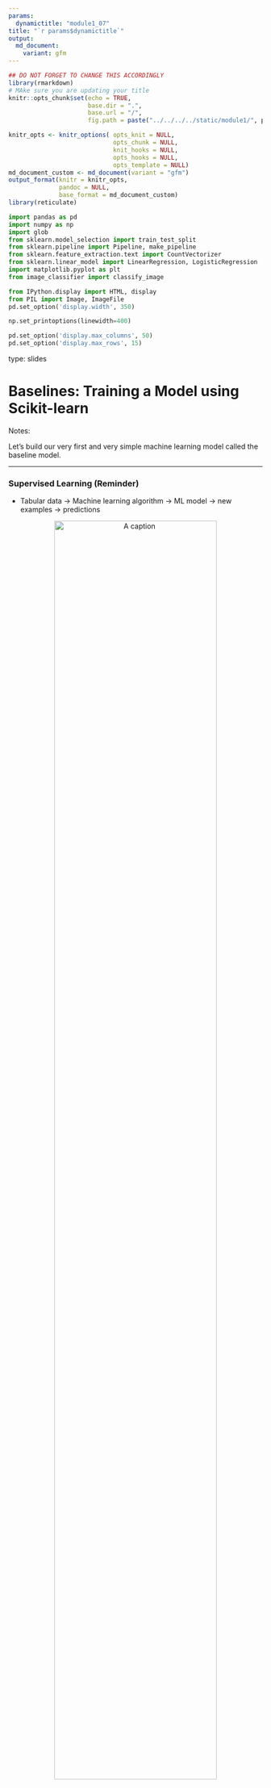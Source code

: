 ```yaml
---
params:
  dynamictitle: "module1_07"
title: "`r params$dynamictitle`"
output: 
  md_document:
    variant: gfm
---
```



```r
## DO NOT FORGET TO CHANGE THIS ACCORDINGLY 
library(rmarkdown)
# MAke sure you are updating your title 
knitr::opts_chunk$set(echo = TRUE,
                      base.dir = ".", 
                      base.url = "/",
                      fig.path = paste("../../../../static/module1/", params$dynamictitle,"/", sep = ""))

knitr_opts <- knitr_options( opts_knit = NULL,
                             opts_chunk = NULL,
                             knit_hooks = NULL,
                             opts_hooks = NULL,
                             opts_template = NULL)
md_document_custom <- md_document(variant = "gfm")
output_format(knitr = knitr_opts,
              pandoc = NULL,
              base_format = md_document_custom)
library(reticulate)

```


```python
import pandas as pd
import numpy as np
import glob
from sklearn.model_selection import train_test_split
from sklearn.pipeline import Pipeline, make_pipeline
from sklearn.feature_extraction.text import CountVectorizer
from sklearn.linear_model import LinearRegression, LogisticRegression
import matplotlib.pyplot as plt
from image_classifier import classify_image

from IPython.display import HTML, display
from PIL import Image, ImageFile
pd.set_option('display.width', 350)

np.set_printoptions(linewidth=400)

pd.set_option('display.max_columns', 50)
pd.set_option('display.max_rows', 15)

```


type: slides

# Baselines: Training a Model using Scikit-learn

Notes: 


Let's build our very first and very simple machine learning model called the baseline model. 


---
 
### Supervised Learning (Reminder)

- Tabular data → Machine learning algorithm → ML model → new examples → predictions


<center>
<img src="/module1/sup-learning.png"  alt="A caption" width="80%" />

</center>

Notes: 

To recap what we have seen so far in supervised machine learning we are given some training data. 

We separate our data into features (`X`) and target (`y`), we feed it to our learning algorithm, then the learning algorithm learns some function which we call our machine learning model and we use this to predict the target on unseen test examples. 


---

### Building a simplest machine learning model using sklearn

<br>
<br>
<br>
Baseline model:          

**most frequent baseline**: always predicts the most frequent label in the training set.



Notes: 

Let’s build a baseline, a simple machine learning algorithm based on simple rules.

We are going to build a most frequent baseline model which always predicts the most frequently labeled in the training set.

We make baseline models not to use for prediction purposes, but as a reference point when we are building other more sophisticated models.  



---

## Data 

```python
classification_df = pd.read_csv("data/quiz2-grade-toy-classification.csv")
classification_df.head()
```



Notes: 

Let's take our data. 

For this example, we are going to be working with the quiz2 classification data that we have seen previously. 

In this dataset, we have 7 features with our target column being `quiz2` which has 2 possible values; `A+` or `Not A+`. 


---

## 1. Create  𝑋  and  𝑦

𝑋  → Feature vectors <br>
𝑦  → Target

```python
X = classification_df.drop(columns=["quiz2"])
y = classification_df["quiz2"]
```


Notes: 

Whenever we build models, there are several important steps involved. 

Our first step in building our model is splitting up our tabular data into the features and the target, also known as 𝑋 and 𝑦. 

𝑋 is all of our features in our data, which we also call our ***feature table***.
𝑦 is our target, which is what we are predicting.

For this problem, all the columns in our dataframe except `quiz2` make up our 𝑋 and the `quiz2` column, which is our target make up our 𝑦. 


---

## 2. Create a classifier object

- `import` the appropriate classifier. 
- Create an object of the classifier. 

```python
from sklearn.dummy import DummyClassifier

dummy_clf = DummyClassifier(strategy="most_frequent")
```


Notes: 

Our next step is creating a model object. 

To make our baseline model, we need to import the necessary library.

We spoke about the Scikit Learn package in the last slide deck and we are using the same package to build our baseline model. 

Here we are importing `DummyClassifier()` which will be used to create our baseline model. 

We specify in the `strategy` argument `most_frequent` which means our model will always predict the most frequent label in the training set. 

Here we are naming our model `dummy_clf`.




---

## 3. Fit the classifier

```python
dummy_clf.fit(X, y)
```


Notes: 

Next, we fit the classifier.

When we call fit on our model object, the actual learning happens. In our simple model there is not much to learn and in this case, will only learn what the most frequent label is in our training data. 



---

## 4. Predict the target of given examples

We can predict the target of examples by calling `predict` on the classifier object. 

Let's see what it predicts for a single observation first: 
```python
single_obs = X.loc[[0]]
single_obs
```

```python
dummy_clf.predict(single_obs)
```






Notes: 

Once we have our learned model, the next thing we can do is predict using it!

First, we will predict a single observation. 
We call our model `dummy_clf` on the object and we get a prediction of `Not A+` for it. 


---

```python
X
```



```python
dummy_clf.predict(X)
```





Notes:

We can also predict on many examples. 

Here, we are predicting on all of `X`. 

And if we see the predictions for all the observations in `X`, the model predicts a value of `not A+` for each one.

That’s because `Not A+` is the most frequent label in our training set. 

We will talk more about `.fit()` and `.predict()` in the next module.  


---

## 5. Scoring your model

In the classification setting, `.score()` gives the accuracy of the model, i.e., proportion of correctly predicted observations. 

<center><img src="/module1/predit_total.gif" > </center>

Sometimes you will also see people reporting error, which is usually  1−𝑎𝑐𝑐𝑢𝑟𝑎𝑐𝑦 

<center><img src="/module1/error.gif" > </center>

```python
print("The accuracy of the model on the training data:", (dummy_clf.score(X, y).round(3)))
```

```python
print("The error of the model on the training data:", (1 - dummy_clf.score(X, y)).round(3))
```

Notes: 

It's at this point where we can see how well our baseline model predicts the `quiz2` value.  

In ML models, very often it is not possible to get 100% accuracy.
How do we check how well our model is doing?

In the classification setting, `score()` gives the accuracy of the model, i.e., the proportion of correctly predicted examples.

Sometimes we will also see people reporting error, which is usually 1 - accuracy. 

We can see that our model's accuracy on our `quiz2` problem is 0.524. 

We could also say the error is 0.476. 



---

## fit and predict paradigms

The general pattern when we build ML models using `sklearn`: 

1. Creating your 𝑋 and 𝑦 objects 
2. `clf = DummyClassifier()` &rarr; create a model (here we are naming it `clf`)  
3. `clf.fit(X, y)` &rarr; train the model 
4. `clf.score(X, y)` &rarr; assess the model
5. `clf.predict(Xnew)` &rarr; predict on some new data using the trained model 

Notes: 

To summarize, here are the steps we follow when building machine learning models using `sklearn`. 

1. Create our 𝑋 and 𝑦 objects 
2. Create our model object ( in this case, we created a dummy classifier)
3. Fit our model
4. Assess our model
5. Predict on new examples using this model. 


---

# Let’s apply what we learned!

Notes: <br>

